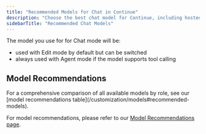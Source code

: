 ```yaml
---
title: "Recommended Models for Chat in Continue"
description: "Choose the best chat model for Continue, including hosted high-performance options, fast speed/quality tradeoffs, and local privacy-first models."
sidebarTitle: "Recommended Chat Models"
---
```


The model you use for for Chat mode will be:

- used with Edit mode by default but can be switched
- always used with Agent mode if the model supports tool calling

## Model Recommendations

<ModelRecommendations role="chat_edit" />

<Info>
  For a comprehensive comparison of all available models by role, see our [model recommendations table](/customization/models#recommended-models).
</Info>

For model recommendations, please refer to our [Model Recommendations page](/customization/models).